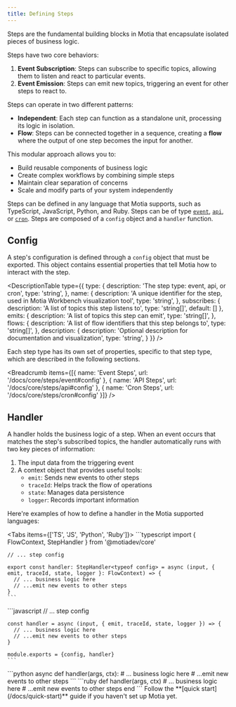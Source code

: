 ```yaml
---
title: Defining Steps
---
```


Steps are the fundamental building blocks in Motia that encapsulate isolated pieces of business logic. 

Steps have two core behaviors:

1. **Event Subscription**: Steps can subscribe to specific topics, allowing them to listen and react to particular events.
2. **Event Emission**: Steps can emit new topics, triggering an event for other steps to react to.

Steps can operate in two different patterns:
- **Independent**: Each step can function as a standalone unit, processing its logic in isolation.
- **Flow**: Steps can be connected together in a sequence, creating a **flow** where the output of one step becomes the input for another.

This modular approach allows you to:
- Build reusable components of business logic
- Create complex workflows by combining simple steps
- Maintain clear separation of concerns
- Scale and modify parts of your system independently

Steps can be defined in any language that Motia supports, such as TypeScript, JavaScript, Python, and Ruby. Steps can be of type [`event`](/docs/core/steps/event), [`api`](/docs/core/steps/api), or [`cron`](/docs/core/steps/cron). Steps are composed of a `config` object and a `handler` function.

## Config

A step's configuration is defined through a `config` object that must be exported. This object contains essential properties that tell Motia how to interact with the step.

<DescriptionTable
  type={{
    type: {
      description: 'The step type: event, api, or cron',
      type: 'string',
    },
    name: {
      description: 'A unique identifier for the step, used in Motia Workbench visualization tool',
      type: 'string',
    },
    subscribes: {
      description: 'A list of topics this step listens to',
      type: 'string[]',
      default: []
    },
    emits: {
      description: 'A list of topics this step can emit',
      type: 'string[]',
    },
    flows: {
      description: 'A list of flow identifiers that this step belongs to',
      type: 'string[]',
    },
    description: {
      description: 'Optional description for documentation and visualization',
      type: 'string',
    }
  }}
/>

Each step type has its own set of properties, specific to that step type, which are described in the following sections.

<Breadcrumb items={[{
  name: 'Event Steps',
  url: '/docs/core/steps/event#config'
}, {
  name: 'API Steps',
  url: '/docs/core/steps/api#config'
}, {
  name: 'Cron Steps',
  url: '/docs/core/steps/cron#config'
}]} />

## Handler

A handler holds the business logic of a step. When an event occurs that matches the step's subscribed topics, the handler automatically runs with two key pieces of information:

1. The input data from the triggering event
2. A context object that provides useful tools:
   - `emit`: Sends new events to other steps
   - `traceId`: Helps track the flow of operations
   - `state`: Manages data persistence
   - `logger`: Records important information

Here're examples of how to define a handler in the Motia supported languages:

<Tabs  items={['TS', 'JS', 'Python', 'Ruby']}>
  <Tab value='TS'>
    ```typescript
    import { FlowContext, StepHandler } from '@motiadev/core'

    // ... step config

    export const handler: StepHandler<typeof config> = async (input, { emit, traceId, state, logger }: FlowContext) => {
      // ... business logic here
      // ...emit new events to other steps
    }
    ```
  </Tab>
  <Tab value='JS'>
    ```javascript
    // ... step config

    const handler = async (input, { emit, traceId, state, logger }) => {
      // ... business logic here
      // ...emit new events to other steps
    }

    module.exports = {config, handler}
    ```
  </Tab>
  <Tab value='Python'>
    ```python
    async def handler(args, ctx):
        # ... business logic here
        # ...emit new events to other steps
    ```
  </Tab>
  <Tab value='Ruby'>
  ```ruby
    def handler(args, ctx)
        # ... business logic here
        # ...emit new events to other steps
    end
    ```
  </Tab>
</Tabs>

<Callout>
Follow the **[quick start](/docs/quick-start)** guide if you haven't set up Motia yet.
</Callout>
